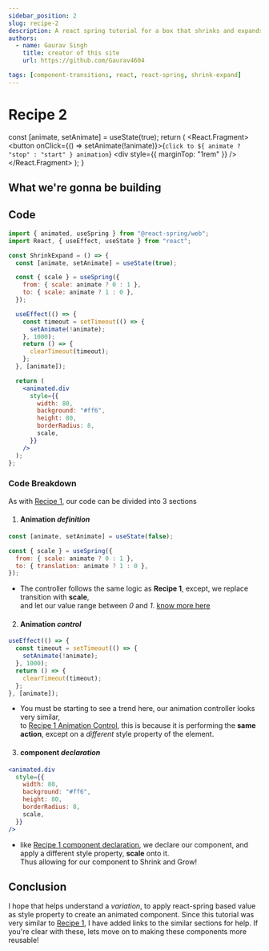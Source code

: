 ```yaml
---
sidebar_position: 2
slug: recipe-2
description: A react spring tutorial for a box that shrinks and expands
authors:
  - name: Gaurav Singh
    title: creator of this site
    url: https://github.com/Gaurav4604

tags: [component-transitions, react, react-spring, shrink-expand]
---
```



# Recipe 2

  const [animate, setAnimate] = useState(true);
  return (
    <React.Fragment>
      <button onClick={() => setAnimate(!animate)}>{`click to ${
        animate ? "stop" : "start"
      } animation`}</button>
      <div style={{ marginTop: "1rem" }} />
      <ShrinkExpand preview={animate} />
    </React.Fragment>
  );
}

## What we're gonna be building

<SimpleSlideAnimationController />

<div style={{ marginTop: "1rem" }} />

## Code

```jsx
import { animated, useSpring } from "@react-spring/web";
import React, { useEffect, useState } from "react";

const ShrinkExpand = () => {
  const [animate, setAnimate] = useState(true);

  const { scale } = useSpring({
    from: { scale: animate ? 0 : 1 },
    to: { scale: animate ? 1 : 0 },
  });

  useEffect(() => {
    const timeout = setTimeout(() => {
      setAnimate(!animate);
    }, 1000);
    return () => {
      clearTimeout(timeout);
    };
  }, [animate]);

  return (
    <animated.div
      style={{
        width: 80,
        background: "#ff6",
        height: 80,
        borderRadius: 8,
        scale,
      }}
    />
  );
};
```

<div style={{ marginTop: "1rem" }} />

### Code Breakdown

As with [Recipe 1](./recipe-1), our code can be divided into 3 sections

1. #### Animation _definition_

```jsx
const [animate, setAnimate] = useState(false);

const { scale } = useSpring({
  from: { scale: animate ? 0 : 1 },
  to: { translation: animate ? 1 : 0 },
});
```

- The controller follows the same logic as **Recipe 1**, except, we replace transition with **scale**, <br />
  and let our value range between _0_ and _1_. [know more
  here](./recipe-1#animation-definition)

2. #### Animation _control_

```jsx
useEffect(() => {
  const timeout = setTimeout(() => {
    setAnimate(!animate);
  }, 1000);
  return () => {
    clearTimeout(timeout);
  };
}, [animate]);
```

- You must be starting to see a trend here, our animation controller looks very similar, <br/>
  to [Recipe 1 Animation Control](recipe-1#animation-control), this is because it is performing the **same action**,
  except on a _different_ style property of the element.

3. #### component _declaration_

```jsx
<animated.div
  style={{
    width: 80,
    background: "#ff6",
    height: 80,
    borderRadius: 8,
    scale,
  }}
/>
```

- like [Recipe 1 component declaration](recipe-1#component-declaration), we declare our component,
  and apply a different style property, **scale** onto it.<br/> Thus allowing for our component to Shrink and Grow!

## Conclusion

I hope that helps understand a _variation_, to apply
react-spring based value as style property to create an animated component.
Since this tutorial was very similar to [Recipe 1](./recipe-1), I have added links to the similar sections for help.
If you're clear with these, lets move on to making these components more reusable!
